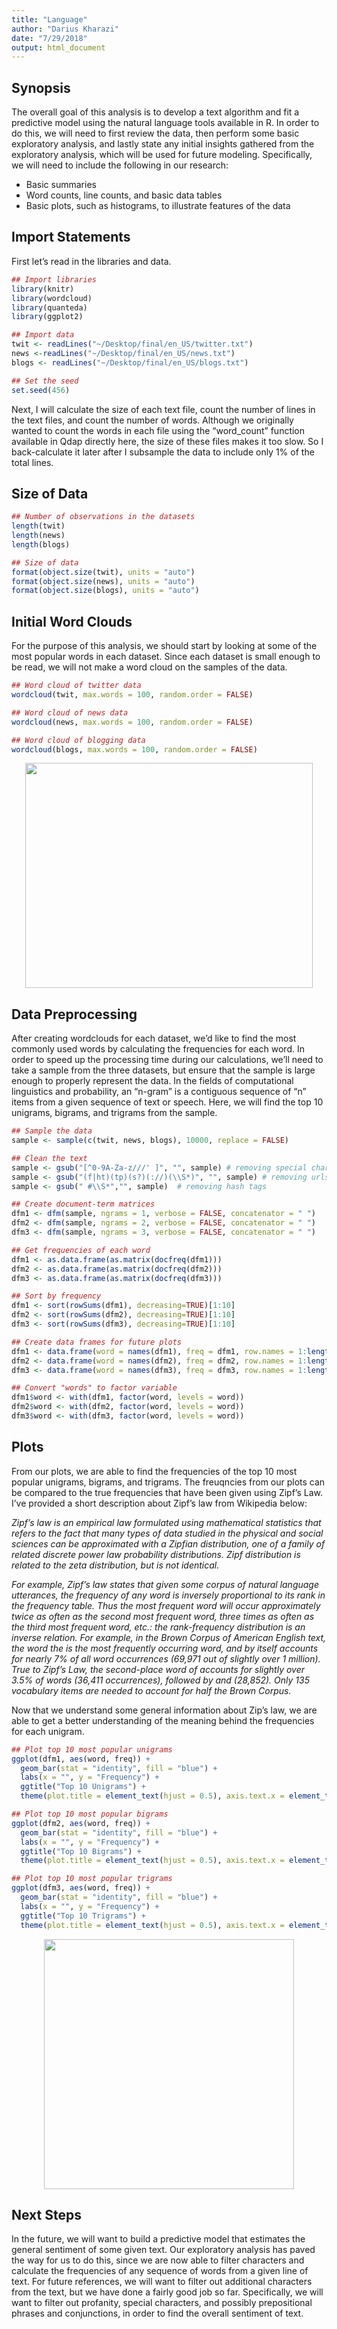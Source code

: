 ```yaml
---
title: "Language"
author: "Darius Kharazi"
date: "7/29/2018"
output: html_document
---
```


## Synopsis

The overall goal of this analysis is to develop a text algorithm and fit a predictive model using the natural language tools available in R. In order to do this, we will need to first review the data, then perform some basic exploratory analysis, and lastly state any initial insights gathered from the exploratory analysis, which will be used for future modeling. Specifically, we will need to include the following in our research:

- Basic summaries
- Word counts, line counts, and basic data tables
- Basic plots, such as histograms, to illustrate features of the data

## Import Statements

First let's read in the libraries and data.

```r
## Import libraries
library(knitr)
library(wordcloud)
library(quanteda)
library(ggplot2)

## Import data
twit <- readLines("~/Desktop/final/en_US/twitter.txt")
news <-readLines("~/Desktop/final/en_US/news.txt")
blogs <- readLines("~/Desktop/final/en_US/blogs.txt")

## Set the seed
set.seed(456)
```

Next, I will calculate the size of each text file, count the number of lines in the text files, and count the number of words. Although we originally wanted to count the words in each file using the "word_count" function available in Qdap directly here, the size of these files makes it too slow. So I back-calculate it later after I subsample the data to include only 1% of the total lines.

## Size of  Data

```r
## Number of observations in the datasets
length(twit)
length(news)
length(blogs)

## Size of data
format(object.size(twit), units = "auto")
format(object.size(news), units = "auto")
format(object.size(blogs), units = "auto")
```

## Initial Word Clouds

For the purpose of this analysis, we should start by looking at some of the most popular words in each dataset. Since each dataset is small enough to be read, we will not make a word cloud on the samples of the data.

```r
## Word cloud of twitter data
wordcloud(twit, max.words = 100, random.order = FALSE)

## Word cloud of news data
wordcloud(news, max.words = 100, random.order = FALSE)

## Word cloud of blogging data
wordcloud(blogs, max.words = 100, random.order = FALSE)
```

<p align="center">
  <img width="460" height="360" src="/graphics/plot1.png">
</p>

## Data Preprocessing

After creating wordclouds for each dataset, we'd like to find the most commonly used words by calculating the frequencies for each word. In order to speed up the processing time during our calculations, we'll need to take a sample from the three datasets, but ensure that the sample is large enough to properly represent the data. In the fields of computational linguistics and probability, an "n-gram" is a contiguous sequence of "n" items from a given sequence of text or speech. 
Here, we will find the top 10 unigrams, bigrams, and trigrams from the sample.

```r
## Sample the data
sample <- sample(c(twit, news, blogs), 10000, replace = FALSE)

## Clean the text
sample <- gsub("[^0-9A-Za-z///' ]", "", sample) # removing special characters
sample <- gsub("(f|ht)(tp)(s?)(://)(\\S*)", "", sample) # removing urls
sample <- gsub(" #\\S*","", sample)  # removing hash tags 

## Create document-term matrices
dfm1 <- dfm(sample, ngrams = 1, verbose = FALSE, concatenator = " ")
dfm2 <- dfm(sample, ngrams = 2, verbose = FALSE, concatenator = " ")
dfm3 <- dfm(sample, ngrams = 3, verbose = FALSE, concatenator = " ")

## Get frequencies of each word
dfm1 <- as.data.frame(as.matrix(docfreq(dfm1)))
dfm2 <- as.data.frame(as.matrix(docfreq(dfm2)))
dfm3 <- as.data.frame(as.matrix(docfreq(dfm3)))

## Sort by frequency
dfm1 <- sort(rowSums(dfm1), decreasing=TRUE)[1:10]
dfm2 <- sort(rowSums(dfm2), decreasing=TRUE)[1:10]
dfm3 <- sort(rowSums(dfm3), decreasing=TRUE)[1:10]

## Create data frames for future plots
dfm1 <- data.frame(word = names(dfm1), freq = dfm1, row.names = 1:length(dfm1))
dfm2 <- data.frame(word = names(dfm2), freq = dfm2, row.names = 1:length(dfm2))
dfm3 <- data.frame(word = names(dfm3), freq = dfm3, row.names = 1:length(dfm3))

## Convert "words" to factor variable
dfm1$word <- with(dfm1, factor(word, levels = word))
dfm2$word <- with(dfm2, factor(word, levels = word))
dfm3$word <- with(dfm3, factor(word, levels = word))
```

## Plots

From our plots, we are able to find the frequencies of the top 10 most popular unigrams, bigrams, and trigrams. The freuqncies from our plots can be compared to the true frequencies that have been given using Zipf's Law. I've provided a short description about Zipf's law from Wikipedia below:

_Zipf's law is an empirical law formulated using mathematical statistics that refers to the fact that many types of data studied in the physical and social sciences can be approximated with a Zipfian distribution, one of a family of related discrete power law probability distributions. Zipf distribution is related to the zeta distribution, but is not identical._

_For example, Zipf's law states that given some corpus of natural language utterances, the frequency of any word is inversely proportional to its rank in the frequency table. Thus the most frequent word will occur approximately twice as often as the second most frequent word, three times as often as the third most frequent word, etc.: the rank-frequency distribution is an inverse relation. For example, in the Brown Corpus of American English text, the word the is the most frequently occurring word, and by itself accounts for nearly 7% of all word occurrences (69,971 out of slightly over 1 million). True to Zipf's Law, the second-place word of accounts for slightly over 3.5% of words (36,411 occurrences), followed by and (28,852). Only 135 vocabulary items are needed to account for half the Brown Corpus._

Now that we understand some general information about Zip's law, we are able to get a better understanding of the meaning behind the frequencies for each unigram.

```r
## Plot top 10 most popular unigrams
ggplot(dfm1, aes(word, freq)) +
  geom_bar(stat = "identity", fill = "blue") + 
  labs(x = "", y = "Frequency") +
  ggtitle("Top 10 Unigrams") +
  theme(plot.title = element_text(hjust = 0.5), axis.text.x = element_text(angle = 45, hjust = 1))

## Plot top 10 most popular bigrams
ggplot(dfm2, aes(word, freq)) +
  geom_bar(stat = "identity", fill = "blue") + 
  labs(x = "", y = "Frequency") +
  ggtitle("Top 10 Bigrams") +
  theme(plot.title = element_text(hjust = 0.5), axis.text.x = element_text(angle = 45, hjust = 1))

## Plot top 10 most popular trigrams
ggplot(dfm3, aes(word, freq)) +
  geom_bar(stat = "identity", fill = "blue") + 
  labs(x = "", y = "Frequency") +
  ggtitle("Top 10 Trigrams") +
  theme(plot.title = element_text(hjust = 0.5), axis.text.x = element_text(angle = 45, hjust = 1))
```

<p align="center">
  <img width="400" height="400" src="/graphics/plot2.png">
</p>

## Next Steps

In the future, we will want to build a predictive model that estimates the general sentiment of some given text. Our exploratory analysis has paved the way for us to do this, since we are now able to filter characters and calculate the frequencies of any sequence of words from a given line of text. For future references, we will want to filter out additional characters from the text, but we have done a fairly good job so far. Specifically, we will want to filter out profanity, special characters, and possibly prepositional phrases and conjunctions, in order to find the overall sentiment of text.

